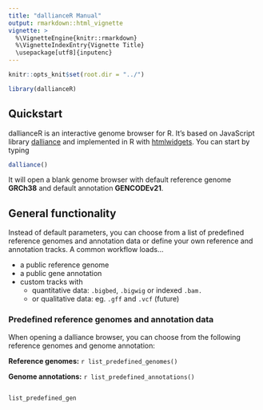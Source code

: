 ```yaml
---
title: "dallianceR Manual"
output: rmarkdown::html_vignette
vignette: >
  %\VignetteEngine{knitr::rmarkdown}
  %\VignetteIndexEntry{Vignette Title}
  \usepackage[utf8]{inputenc}
---
```



```r

knitr::opts_knit$set(root.dir = "../")

```

```r

library(dallianceR)

```


## Quickstart

dallianceR is an interactive genome browser for R. It's based on JavaScript library [dalliance](https://biodalliance.org) and implemented in R with [htmlwidgets](https://htmlwidgets.org). You can start by typing 

```r

dalliance()

```

It will open a blank genome browser with default reference genome **GRCh38** and default annotation **GENCODEv21**. 

## General functionality 

Instead of default parameters, you can choose from a list of predefined reference genomes and annotation data or define your own reference and annotation tracks. A common workflow loads... 

* a public reference genome
* a public gene annotation
* custom tracks with
    + quantitative data: `.bigbed`, `.bigwig` or indexed `.bam.`
    + or qualitative data: eg. `.gff` and `.vcf` (future) 

### Predefined reference genomes and annotation data

When opening a dalliance browser, you can choose from the following reference genomes and genome annotation:

**Reference genomes:** `r list_predefined_genomes()`

**Genome annotations:** `r list_predefined_annotations()`

```{}

list_predefined_gen

```





